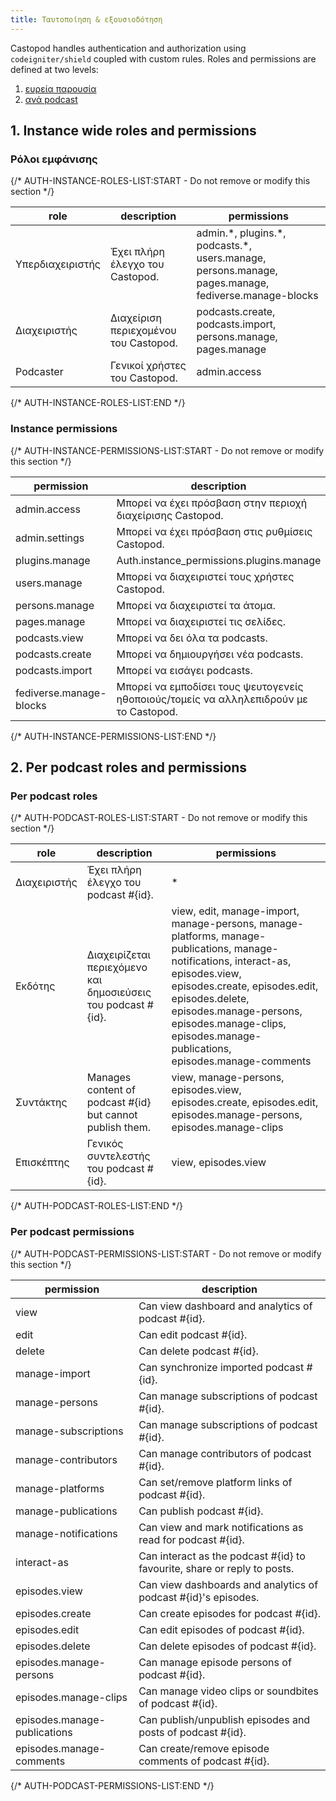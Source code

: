 ```yaml
---
title: Ταυτοποίηση & εξουσιοδότηση
---
```


Castopod handles authentication and authorization using `codeigniter/shield`
coupled with custom rules. Roles and permissions are defined at two levels:

1. [ευρεία παρουσία](#1-instance-wide-roles-and-permissions)
2. [ανά podcast](#2-per-podcast-roles-and-permissions)

## 1. Instance wide roles and permissions

### Ρόλοι εμφάνισης

{/* AUTH-INSTANCE-ROLES-LIST:START - Do not remove or modify this section */}

| role             | description                           | permissions                                                                                            |
| ---------------- | ------------------------------------- | ------------------------------------------------------------------------------------------------------ |
| Υπερδιαχειριστής | Έχει πλήρη έλεγχο του Castopod.       | admin.\*, plugins.\*, podcasts.\*, users.manage, persons.manage, pages.manage, fediverse.manage-blocks |
| Διαχειριστής     | Διαχείριση περιεχομένου του Castopod. | podcasts.create, podcasts.import, persons.manage, pages.manage                                         |
| Podcaster        | Γενικοί χρήστες του Castopod.         | admin.access                                                                                           |

{/* AUTH-INSTANCE-ROLES-LIST:END */}

### Instance permissions

{/* AUTH-INSTANCE-PERMISSIONS-LIST:START - Do not remove or modify this section */}

| permission              | description                                                                            |
| ----------------------- | -------------------------------------------------------------------------------------- |
| admin.access            | Μπορεί να έχει πρόσβαση στην περιοχή διαχείρισης Castopod.                             |
| admin.settings          | Μπορεί να έχει πρόσβαση στις ρυθμίσεις Castopod.                                       |
| plugins.manage          | Auth.instance_permissions.plugins.manage                                               |
| users.manage            | Μπορεί να διαχειριστεί τους χρήστες Castopod.                                          |
| persons.manage          | Μπορεί να διαχειριστεί τα άτομα.                                                       |
| pages.manage            | Μπορεί να διαχειριστεί τις σελίδες.                                                    |
| podcasts.view           | Μπορεί να δει όλα τα podcasts.                                                         |
| podcasts.create         | Μπορεί να δημιουργήσει νέα podcasts.                                                   |
| podcasts.import         | Μπορεί να εισάγει podcasts.                                                            |
| fediverse.manage-blocks | Μπορεί να εμποδίσει τους ψευτογενείς ηθοποιούς/τομείς να αλληλεπιδρούν με το Castopod. |

{/* AUTH-INSTANCE-PERMISSIONS-LIST:END */}

## 2. Per podcast roles and permissions

### Per podcast roles

{/* AUTH-PODCAST-ROLES-LIST:START - Do not remove or modify this section */}

| role         | description                                                     | permissions                                                                                                                                                                                                                                                                                 |
| ------------ | --------------------------------------------------------------- | ------------------------------------------------------------------------------------------------------------------------------------------------------------------------------------------------------------------------------------------------------------------------------------------- |
| Διαχειριστής | Έχει πλήρη έλεγχο του podcast #\{id\}.                          | \*                                                                                                                                                                                                                                                                                          |
| Εκδότης      | Διαχειρίζεται περιεχόμενο και δημοσιεύσεις του podcast #\{id\}. | view, edit, manage-import, manage-persons, manage-platforms, manage-publications, manage-notifications, interact-as, episodes.view, episodes.create, episodes.edit, episodes.delete, episodes.manage-persons, episodes.manage-clips, episodes.manage-publications, episodes.manage-comments |
| Συντάκτης    | Manages content of podcast #\{id\} but cannot publish them.     | view, manage-persons, episodes.view, episodes.create, episodes.edit, episodes.manage-persons, episodes.manage-clips                                                                                                                                                                         |
| Επισκέπτης   | Γενικός συντελεστής του podcast #\{id\}.                        | view, episodes.view                                                                                                                                                                                                                                                                         |

{/* AUTH-PODCAST-ROLES-LIST:END */}

### Per podcast permissions

{/* AUTH-PODCAST-PERMISSIONS-LIST:START - Do not remove or modify this section */}

| permission                   | description                                                                |
| ---------------------------- | -------------------------------------------------------------------------- |
| view                         | Can view dashboard and analytics of podcast #\{id\}.                       |
| edit                         | Can edit podcast #\{id\}.                                                  |
| delete                       | Can delete podcast #\{id\}.                                                |
| manage-import                | Can synchronize imported podcast #\{id\}.                                  |
| manage-persons               | Can manage subscriptions of podcast #\{id\}.                               |
| manage-subscriptions         | Can manage subscriptions of podcast #\{id\}.                               |
| manage-contributors          | Can manage contributors of podcast #\{id\}.                                |
| manage-platforms             | Can set/remove platform links of podcast #\{id\}.                          |
| manage-publications          | Can publish podcast #\{id\}.                                               |
| manage-notifications         | Can view and mark notifications as read for podcast #\{id\}.               |
| interact-as                  | Can interact as the podcast #\{id\} to favourite, share or reply to posts. |
| episodes.view                | Can view dashboards and analytics of podcast #\{id\}'s episodes.           |
| episodes.create              | Can create episodes for podcast #\{id\}.                                   |
| episodes.edit                | Can edit episodes of podcast #\{id\}.                                      |
| episodes.delete              | Can delete episodes of podcast #\{id\}.                                    |
| episodes.manage-persons      | Can manage episode persons of podcast #\{id\}.                             |
| episodes.manage-clips        | Can manage video clips or soundbites of podcast #\{id\}.                   |
| episodes.manage-publications | Can publish/unpublish episodes and posts of podcast #\{id\}.               |
| episodes.manage-comments     | Can create/remove episode comments of podcast #\{id\}.                     |

{/* AUTH-PODCAST-PERMISSIONS-LIST:END */}
